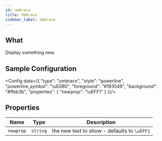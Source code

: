 ```yaml
---
id: umbraco
title: Umbraco
sidebar_label: Umbraco
---
```


## What

Display something new.

## Sample Configuration


<Config data={{
  "type": "umbraco",
  "style": "powerline",
  "powerline_symbol": "\uE0B0",
  "foreground": "#193549",
  "background": "#ffeb3b",
  "properties": {
    "newprop": "\uEFF1"
  }
}}/>

## Properties

| Name      | Type     | Description                                 |
| --------- | -------- | ------------------------------------------- |
| `newprop` | `string` | the new text to show - defaults to `\uEFF1` |
